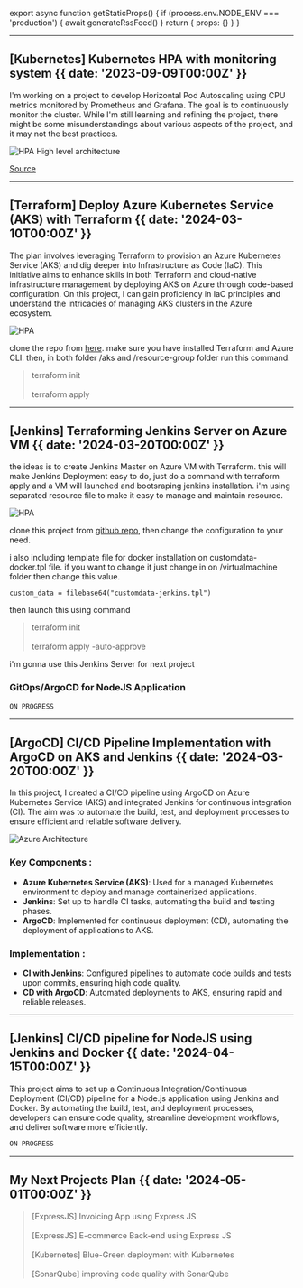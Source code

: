 
export async function getStaticProps() {
  if (process.env.NODE_ENV === 'production') {
    await generateRssFeed()
  }
  return { props: {} }
}

---

## [Kubernetes] Kubernetes HPA with monitoring system {{ date: '2023-09-09T00:00Z' }}

I'm working on a project to develop Horizontal Pod Autoscaling using CPU metrics monitored by Prometheus and Grafana. 
The goal is to continuously monitor the cluster. While I'm still learning and refining the project, 
there might be some misunderstandings about various aspects of the project, and it may not the best practices.

![HPA High level architecture](src/images/HPA.jpg)

[Source](https://github.com/kurniawaanr/HPA.git)

---

## [Terraform] Deploy Azure Kubernetes Service (AKS) with Terraform {{ date: '2024-03-10T00:00Z' }}

The plan involves leveraging Terraform to provision an Azure Kubernetes Service (AKS) and dig deeper into Infrastructure as Code (IaC).
This initiative aims to enhance skills in both Terraform and cloud-native infrastructure management by deploying AKS on Azure through code-based configuration.
On this project, I can gain proficiency in IaC principles and understand the intricacies of managing AKS clusters in the Azure ecosystem.

![HPA](src/images/azure-terraform.png)

clone the repo from [here](https://github.com/kurniawaanr/azure-terraform.git). make sure you have installed Terraform and Azure CLI. 
then, in both folder /aks and /resource-group folder run this command:
> terraform init<br></br>
terraform apply

---
## [Jenkins] Terraforming Jenkins Server on Azure VM {{ date: '2024-03-20T00:00Z' }}

the ideas is to create Jenkins Master on Azure VM with Terraform.
this will make Jenkins Deployment easy to do, just do a command with terraform apply and a VM will launched and bootsraping jenkins installation. 
i'm using separated resource file to make it easy to manage and maintain resource.

![HPA](src/images/azure-jenkins.png)

clone this project from [github repo](https://github.com/kurniawaanr/jenkins-terraform), then change the configuration to your need.


i also including template file for docker installation on customdata-docker.tpl file. if you want to change it just change in on /virtualmachine folder then change this value.
```hcl
custom_data = filebase64("customdata-jenkins.tpl")
``` 
then launch this using command

>terraform init<br></br>
>terraform apply -auto-approve


i'm gonna use this Jenkins Server for next project
### GitOps/ArgoCD for NodeJS Application

```javascript
ON PROGRESS
```

---

## [ArgoCD] CI/CD Pipeline Implementation with ArgoCD on AKS and Jenkins {{ date: '2024-03-20T00:00Z' }}

In this project, I created a CI/CD pipeline using ArgoCD on Azure Kubernetes Service (AKS) and integrated Jenkins for continuous integration (CI). 
The aim was to automate the build, test, and deployment processes to ensure efficient and reliable software delivery.

![Azure Architecture](src/images/argocdAKS.gif)

### Key Components :
- <b>Azure Kubernetes Service (AKS)</b>: Used for a managed Kubernetes environment to deploy and manage containerized applications.
- <b>Jenkins</b>: Set up to handle CI tasks, automating the build and testing phases.
- <b>ArgoCD</b>: Implemented for continuous deployment (CD), automating the deployment of applications to AKS.

### Implementation :
- <b>CI with Jenkins</b>: Configured pipelines to automate code builds and tests upon commits, ensuring high code quality.
- <b>CD with ArgoCD</b>: Automated deployments to AKS, ensuring rapid and reliable releases.

---

## [Jenkins] CI/CD pipeline for NodeJS using Jenkins and Docker {{ date: '2024-04-15T00:00Z' }}

This project aims to set up a Continuous Integration/Continuous Deployment (CI/CD) pipeline for a Node.js application using Jenkins and Docker.
By automating the build, test, and deployment processes, developers can ensure code quality, streamline development workflows, and deliver software more efficiently.

```javascript
ON PROGRESS
```

---

## My Next Projects Plan {{ date: '2024-05-01T00:00Z' }}

> [ExpressJS] Invoicing App using Express JS <br></br> [ExpressJS] E-commerce Back-end using Express JS <br></br> [Kubernetes] Blue-Green deployment with Kubernetes <br></br> [SonarQube] improving code quality with SonarQube
